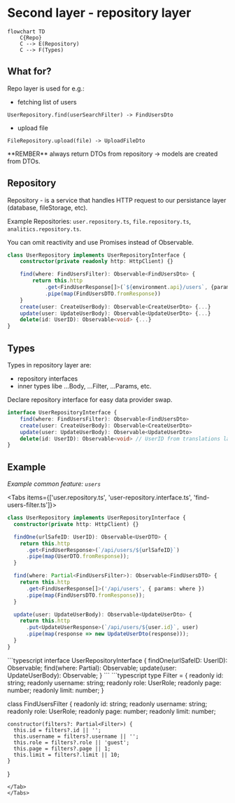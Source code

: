 
# Second layer - repository layer

```mermaid
flowchart TD
    C{Repo}
    C --> E(Repository)
    C --> F(Types)
```

<Cards>
  <Card title="🏪 Repository" href="/learn/architecture/drd-frontend/repository/#repository" />
  <Card title="📝 Types" href="/learn/architecture/drd-frontend/repository/#types" />
</Cards>

## What for?

Repo layer is used for e.g.:
- fetching list of users

```UserRepository.find(userSearchFilter) -> FindUsersDto```

- upload file

```FileRepository.upload(file) -> UploadFileDto```
 
<Callout emoji="👾">
  **REMBER** always return DTOs from repository &rarr; models are created from DTOs.
</Callout>

## Repository

Repository - is a service that handles HTTP request to our persistance layer (database, fileStorage, etc).

Example Repositories: `user.repository.ts`, `file.repository.ts`, `analitics.repository.ts`.

<Callout emoji="ℹ️" type="info">
  You can omit reactivity and use Promises instead of Observable.
</Callout>

```typescript
class UserRepository implements UserRepositoryInterface {
    constructor(private readonly http: HttpClient) {}

    find(where: FindUsersFilter): Observable<FindUsersDto> {
        return this.http
            .get<FindUserResponse[]>(`${environment.api}/users`, {params: where})
            .pipe(map(FindUsersDTO.fromResponse))
    }
    create(user: CreateUserBody): Observable<CreateUserDto> {...}
    update(user: UpdateUserBody): Observable<UpdateUserDto> {...}
    delete(id: UserID): Observable<void> {...}
}
```

## Types

Types in repository layer are: 
- repository interfaces
- inner types libe ...Body, ...Filter, ...Params, etc.

<Callout emoji="ℹ️" type="info">
  Declare repository interface for easy data provider swap.
</Callout>

```typescript
interface UserRepositoryInterface {
    find(where: FindUsersFilter): Observable<FindUsersDto>
    create(user: CreateUserBody): Observable<CreateUserDto>
    update(user: UpdateUserBody): Observable<UpdateUserDto>
    delete(id: UserID): Observable<void> // UserID from translations layer
}
```

## Example

*Example common feature: `users`*

<FileTree>
  <FileTree.Folder name="repo" defaultOpen>
    <FileTree.Folder name="types" defaultOpen>
      <FileTree.File name="user-repository.interface.ts" />
      <FileTree.File name="find-users-filter.ts" />
    </FileTree.Folder>
    <FileTree.File name="user.repository.ts" />
  </FileTree.Folder>
</FileTree>

<Tabs items={['user.repository.ts', 'user-repository.interface.ts', 'find-users-filter.ts']}>
  <Tab>
  ```typescript
  class UserRepository implements UserRepositoryInterface {
    constructor(private http: HttpClient) {}

    findOne(urlSafeID: UserID): Observable<UserDTO> {
      return this.http
        .get<FindUserResponse>(`/api/users/${urlSafeID}`)
        .pipe(map(UserDTO.fromResponse));
    }

    find(where: Partial<FindUsersFilter>): Observable<FindUsersDTO> {
      return this.http
        .get<FindUserResponse[]>('/api/users', { params: where })
        .pipe(map(FindUsersDTO.fromResponse));
    }

    update(user: UpdateUserBody): Observable<UpdateUserDto> {
      return this.http
        .put<UpdateUserResponse>(`/api/users/${user.id}`, user)
        .pipe(map(response => new UpdateUserDto(response)));
    }
  }
  ```
  </Tab>
  <Tab>
  ```typescript
  interface UserRepositoryInterface {
    findOne(urlSafeID: UserID): Observable<UserDTO>;
    find(where: Partial<FindUsersFilter>): Observable<FindUsersDTO>;
    update(user: UpdateUserBody): Observable<UpdateUserDto>;
  }
  ```
  </Tab>
  <Tab>
  ```typescript
  type Filter = {
    readonly id: string;
    readonly username: string;
    readonly role: UserRole;
    readonly page: number;
    readonly limit: number;
  }

  class FindUsersFilter {
    readonly id: string;
    readonly username: string;
    readonly role: UserRole;
    readonly page: number;
    readonly limit: number;

    constructor(filters?: Partial<Filter>) {
      this.id = filters?.id || '';
      this.username = filters?.username || '';
      this.role = filters?.role || 'guest';
      this.page = filters?.page || 1;
      this.limit = filters?.limit || 10;
    }
  }
  ```
  </Tab>
</Tabs>
